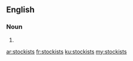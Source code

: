 ==English==

===Noun===
{{head|en|plural}}

# {{plural of|stockist|lang=en|nocat=1}}

[[ar:stockists]]
[[fr:stockists]]
[[ku:stockists]]
[[my:stockists]]